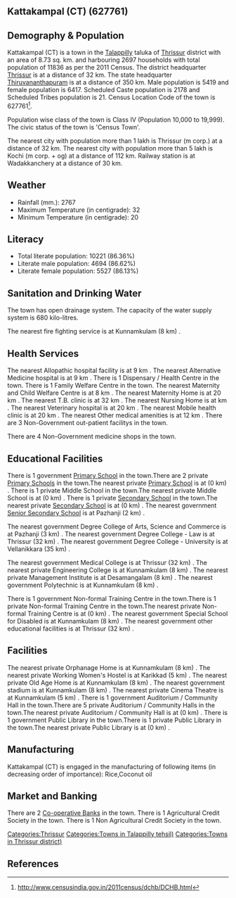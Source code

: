 {{Infobox settlement
| name=Kattakampal (CT)
| native_name=
| native_name_lang=
| other_name=
| nickname=
| settlement_type=Town
| image_skyline=
| image_alt=
| image_caption=
| pushpin_map=India Kerala
| pushpin_label_position=right
| pushpin_map_alt=
| pushpin_map_caption=Location in Kerala, India
| latd=
| latm=
| lats=
| latNS=
| longd=
| longm=
| longs=
| longEW=
| coordinates_display=inline,title
| subdivision_type=Country
| subdivision_name={{flag|India}}
| subdivision_type1=[[States and territories of India|State]]
| subdivision_name1=Kerala 
| subdivision_type2=[[List of districts of India|District]]
| subdivision_name2=Thrissur
| subdivision_type3=Tahsil
| subdivision_name3=Talappilly
| website=
| established_title=<!-- Established -->
| established_date=
| founder=
| named_for=
| government_type=
| governing_body=
| unit_pref=Metric
| area_footnotes=
| area_rank=
| area_total_km2=8.73
| elevation_footnotes=
| elevation_m=
| population_total=11836
| population_as_of=2011
| population_rank=
| population_density_km2=1355
| population_demonym=
| population_footnotes=
| demographics_type1=Languages=
| demographics1_title1=Official=
| demographics1_info1=[[Malayalam language|Malayalam]]
| timezone1=[[Indian Standard Time|IST]]
| utc_offset1==+5:30
| postal_code_type=[[Postal Index Number|PIN]]
| postal_code=
| area_code_type=Telephone code
| area_code=
| registration_plate=
| blank1_name_sec1=Nearest city
| blank1_info_sec1=[[Thrissur (m corp.)]]
| blank2_name_sec1=[[Human sex ratio|Sex ratio]]
| blank2_info_sec1=1184
| blank3_name_sec1=Literacy
| blank3_info_sec1=86.36%
| blank1_name_sec2=[[2011 Census of India|2011 census]] code
| blank1_info_sec2=627761
| footnotes=
}}

== Kattakampal (CT) (627761) ==

== Demography & Population ==

Kattakampal (CT) is a town in the [[Talappilly]] taluka of [[Thrissur]] district with an area of 8.73 sq. km. and harbouring 2697 households with total population of 11836 as per the 2011 Census. The district headquarter [[Thrissur]] is at a distance of 32 km. The state headquarter [[Thiruvananthapuram]] is at a distance of 350 km. Male population is 5419 and female population is 6417. Scheduled Caste population is 2178 and Scheduled Tribes population is 21. Census Location Code of the town is 627761<ref>http://www.censusindia.gov.in/2011census/dchb/DCHB.html</ref>.

Population wise class of the town is Class IV (Population 10,000 to 19,999).
The civic status of the town is 'Census Town'.

The nearest city with population more than 1 lakh is Thrissur (m corp.) at a distance of 32 km. The nearest city with population more than 5 lakh is Kochi (m corp. + og)  at a distance of 112 km. Railway station is at Wadakkanchery at a distance of 30 km.


== Weather ==  
* Rainfall (mm.): 2767 
* Maximum Temperature (in centigrade): 32
* Minimum Temperature (in centigrade): 20


== Literacy ==  
* Total literate population: 10221 (86.36%)
* Literate male population: 4694 (86.62%)
* Literate female population: 5527 (86.13%)


== Sanitation and Drinking Water ==  
The town has open drainage system.
The capacity of the water supply system is 680 kilo-litres.

The nearest fire fighting service is at Kunnamkulam (8 km) .


== Health Services ==
The nearest Allopathic hospital facility is at 9 km .
The nearest Alternative Medicine hospital is at 9 km .
There is 1 Dispensary / Health Centre in the town.
There is 1 Family Welfare Centre in the town.
The nearest Maternity and Child Welfare Centre is at 8 km .
The nearest Maternity Home is at 20 km .
The nearest T.B. clinic is at 32 km .
The nearest Nursing Home is at  km .
The nearest Veterinary hospital is at 20 km .
The nearest Mobile health clinic is at 20 km .
The nearest Other medical amenities is at 12 km .
There are 3 Non-Government out-patient facilitys in the town.


There are 4 Non-Government medicine shops in the town.


== Educational Facilities ==
There is 1 government [[Primary School]] in the town.There are 2 private [[Primary School]]s in the town.The nearest private [[Primary School]] is at  (0 km) .
There is 1 private Middle School in the town.The nearest private Middle School is at  (0 km) .
There is 1 private [[Secondary School]] in the town.The nearest private [[Secondary School]] is at  (0 km) .
The nearest government [[Senior Secondary School]] is at Pazhanji (2 km) .
 
 
 
 
 
The nearest government Degree College of Arts, Science and Commerce is at Pazhanji (3 km) .
The nearest government Degree College - Law is at Thrissur (32 km) .
The nearest government Degree College - University is at Vellanikkara (35 km) .
 
The nearest government Medical College is at Thrissur (32 km) .
The nearest private Engineering College is at Kunnamkulam (8 km) .
The nearest private Management Institute is at Desamangalam  (8 km) .
The nearest government Polytechnic is at Kunnamkulam (8 km) .
 
There is 1 government Non-formal Training Centre in the town.There is 1 private Non-formal Training Centre in the town.The nearest private Non-formal Training Centre is at  (0 km) .
The nearest government Special School for Disabled is at Kunnamkulam (8 km) .
The nearest government other educational facilities is at Thrissur (32 km) .


== Facilities ==
The nearest private Orphanage Home is at Kunnamkulam (8 km) .
The nearest private Working Women's Hostel is at Karikkad (5 km) .
The nearest private Old Age Home is at Kunnamkulam (8 km) .
The nearest government stadium is at Kunnamkulam (8 km) .
The nearest private Cinema Theatre is at Kunnamkulam (5 km) .
There is 1 government Auditorium / Community Hall in the town.There are 5 private Auditorium / Community Halls in the town.The nearest private Auditorium / Community Hall is at  (0 km) .
There is 1 government Public Library in the town.There is 1 private Public Library in the town.The nearest private Public Library is at  (0 km) .


== Manufacturing ==
Kattakampal (CT) is engaged in the manufacturing of following items (in decreasing order of importance): Rice,Coconut oil


== Market and Banking ==


There are 2 [[Co-operative Bank]]s in the town.
There is 1 Agricultural Credit Society in the town.
There is 1 Non Agricultural Credit Society in the town.


[[Categories:Thrissur]]
[[Categories:Towns in Talappilly tehsil)]]
[[Categories:Towns in Thrissur district)]]


== References ==
{{Reflist}}


